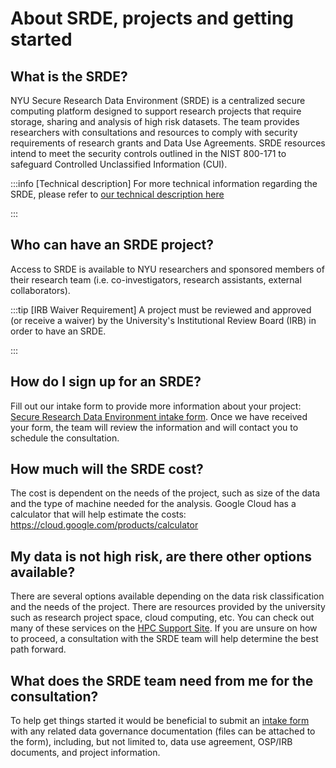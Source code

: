 # About SRDE, projects and getting started

## What is the SRDE?
NYU Secure Research Data Environment (SRDE) is a centralized secure computing platform designed to support research projects that require storage, sharing and analysis of high risk datasets. The team provides researchers with consultations and resources to comply with security requirements of research grants and Data Use Agreements. SRDE resources intend to meet the security controls outlined in the NIST 800-171 to safeguard Controlled Unclassified Information (CUI). 


:::info [Technical description]
For more technical information regarding the SRDE, please refer to [our technical description here](https://docs.google.com/document/d/1DB2eHL2Y6kd5fQWAif1QBgHbDBui1bpR_pjF_hcJIzI/edit?tab=t.0)

:::

## Who can have an SRDE project?

Access to SRDE is available to NYU researchers and sponsored members of their research team (i.e. co-investigators, research assistants, external collaborators).

:::tip [IRB Waiver Requirement]
A project must be reviewed and approved (or receive a waiver) by the University's Institutional Review Board (IRB) in order to have an SRDE.

:::

## How do I sign up for an SRDE?
Fill out our intake form to provide more information about your project: [Secure Research Data Environment intake form](https://nyu.qualtrics.com/jfe/form/SV_3Vok9ax87Bxxdsy). Once we have received your form, the team will review the information and will contact you to schedule the consultation.

## How much will the SRDE cost?
The cost is dependent on the needs of the project, such as size of the data and the type of machine needed for the analysis.  Google Cloud has a calculator that will help estimate the costs: https://cloud.google.com/products/calculator

## My data is not high risk, are there other options available?
There are several options available depending on the data risk classification and the needs of the project.  There are resources provided by the university such as research project space, cloud computing, etc. You can check out many of these services on the [HPC Support Site](../../hpc/01_getting_started/01_intro.md). If you are unsure on how to proceed, a consultation with the SRDE team will help determine the best path forward.  

## What does the SRDE team need from me for the consultation?
To help get things started it would be beneficial to submit an [intake form](https://nyu.qualtrics.com/jfe/form/SV_3Vok9ax87Bxxdsy) with any related data governance documentation (files can be attached to the form), including, but not limited to, data use agreement, OSP/IRB documents, and project information.


